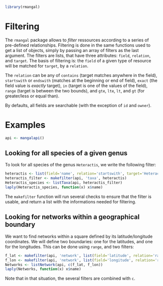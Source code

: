 <!--
%\VignetteEngine{knitr::knitr}
%\VignetteIndexEntry{Filtering in rmangal}
-->

```r
library(rmangal)
```
# Filtering

The `rmangal` package allows to *filter* ressources according to a series of
pre-defined relationships. Filtering is done in the same functions used to get
a list of objects, simply by passing an array of filters as the last argument.
The filters are lists, that have three attributes: `field`, `relation`, and
`target`. The basis of filtering is: the `field` of a given type of resource
will be matched for `target`, by a `relation`.

The `relation` can be any of `contains` (target matches anywhere in the field),
`startswith` or `endswith` (matches at the beginning or end of field), `exact`
(the field value is *exactly* target), `in` (target is one of the values of
the field), `range` (target is between the two bounds), and `gte`, `lte`,
`lt`, and `gt` (for greater/less or equal than).

By defaults, all fields are searchable (with the exception of `id` and
`owner`).

# Examples

```r
api <- mangalapi()
```

## Looking for all species of a given genus

To look for all species of  the genus `Heteractis`, we write the following
filter:

```r
heteractis <- list(field='name', relation='startswith', target='Heteractis')
heteractis_filter <- makefilter(api, 'taxa', heteractis)
Heteractis_species <- listTaxa(api, heteractis_filter)
laply(Heteractis_species, function(x) x$name)
```

The `makefilter` function will run several checks to ensure that the filter
is usable, and return a list with the informations needed for filtering.

## Looking for networks within a geographical boundary

We want to find networks within a square defined by its latitude/longitude
coordinates. We will define two boundaries: one for the latitudes, and one
for the longitudes. This can be done using `range`, and two filters:

```r
f_lat <- makefilter(api, 'network', list(field='latitude', relation='range', target=c(1.756, 1.813)))
f_lon <- makefilter(api, 'network', list(field='longitude', relation='range', target=c(124.760, 124.808)))
Networks <- listNetwork(api, c(f_lat, f_lon))
laply(Networks, function(x) x$name)
```

Note that in that situation, the several filters are combined with `c`.
